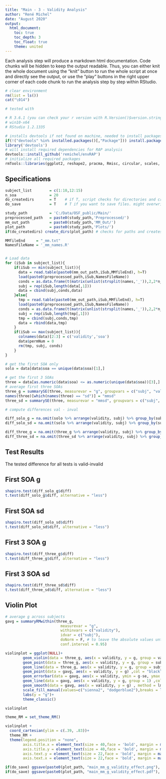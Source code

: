 ```yaml
---
title: "Main - 3 - Validity Analysis"
author: "René Michel"
date: "August 2020"
output: 
  html_document:
    toc: true
    toc_depth: 3
    toc_float: true
    theme: united
---
```


Each analysis step will produce a markdown html documentation. Code chunks will be hidden to keep the output readable. Thus, you can either knit the whole document using the "knit" button to run the whole script at once and directly see the output, or use the "play" buttons in the right upper corner of each code chunk to run the analysis step by step within RStudio.

```r
# clear environment
rm(list = ls())
cat("\014")
```

```r

# tested with 

# R 3.6.1 (you can check your r version with R.Version()$version.string)
# win10-x64
# RStudio 1.2.1335

# installs devtools if not found on machine, needed to install packages from github
if(!("devtools" %in% installed.packages()[,"Package"])) install.packages('devtools')
library('devtools')
# will install required dependencies for RAP analysis
devtools::install_github('remichel/envRAP') 
# initialize all required packages
rmTools::libraries(ggplot2, reshape2, pracma, Rmisc, circular, scales, R.matlab, dplyr, stats, lattice, car, rmTools, knitr, kableExtra) 
```

## Specifications

```r
subject_list        = c(1:10,12:15)
n_soa               = 20 
do_createdirs       = T    # if T, script checks for directories and creates them if necessary
do_save             = T    # T if you want to save files. might overwrite existing datafiles
```


```r
study_path          = 'C:/Data/OSF_public/Main/'
preprocessed_path   = paste0(study_path,'Preprocessed/')
mm_out_path         = paste0(study_path,'MM_Out/') 
plot_path           = paste0(study_path,'Plots/')
if(do_createdirs) create_dirs(plot_path) # checks for paths and creates them if missing
```

```r

MMfileEnd     = "_mm.txt"
NamesFileName = '_mm_names.R'


# Load data 
for (iSub in subject_list){
    if(iSub == min(subject_list)){
      data = read.table(paste0(mm_out_path,iSub,MMfileEnd), h=T)
      load(paste0(preprocessed_path,iSub,NamesFileName))
      conds = as.data.frame(t(matrix(unlist(strsplit(names,'_')),2,2*n_soa)))
      subj = rep(iSub,length(data[,1]))
      data = cbind(subj,conds,data)
    }else{
      tmp = read.table(paste0(mm_out_path,iSub,MMfileEnd), h=T)
      load(paste0(preprocessed_path,iSub,NamesFileName))
      conds = as.data.frame(t(matrix(unlist(strsplit(names,'_')),2,2*n_soa)))
      subj = rep(iSub,length(tmp[,1]))
      tmp = cbind(subj,conds,tmp)
      data = rbind(data,tmp)
    }
    if(iSub == max(subject_list)){
      colnames(data)[2:3] = c('validity','soa')
      data$permNum = 0
      rm(tmp, subj, conds)
    }
}

```


```r

# get the first SOA only
solo = data[data$soa == unique(data$soa)[1],]

# get the first 3 SOAs
three = data[as.numeric(data$soa) <= as.numeric(unique(data$soa))[3],]
# average first three SOAs
three_g = summarySE(three, measurevar = "g", groupvars = c("subj", "validity"))
names(three)[which(names(three) == "sd")] = "mmsd"
three_sd = summarySE(three, measurevar = "mmsd", groupvars = c("subj", "validity"))

```


```r

# compute differences val - inval

diff_solo_g = na.omit(solo %>% arrange(validity, subj) %>% group_by(subj) %>% mutate(diff = c(diff(g), NA)))
diff_solo_sd = na.omit(solo %>% arrange(validity, subj) %>% group_by(subj) %>% mutate(diff = c(diff(sd), NA)))

diff_three_g = na.omit(three_g %>% arrange(validity, subj) %>% group_by(subj) %>% mutate(diff = c(diff(g), NA)))
diff_three_sd = na.omit(three_sd %>% arrange(validity, subj) %>% group_by(subj) %>% mutate(diff = c(diff(mmsd), NA)))

```

## Test Results

The tested difference for all tests is valid-invalid

## First SOA g
```r

shapiro.test(diff_solo_g$diff)
t.test(diff_solo_g$diff, alternative = "less")

```

## First SOA sd
```r

shapiro.test(diff_solo_sd$diff)
t.test(diff_solo_sd$diff, alternative = "less")

```

## First 3 SOA g
```r

shapiro.test(diff_three_g$diff)
t.test(diff_three_g$diff, alternative = "less")

```

## First 3 SOA sd
```r

shapiro.test(diff_three_sd$diff)
t.test(diff_three_sd$diff, alternative = "less")

```


## Violin Plot

```r

# average g across subjects
gavg = summaryRMwithin(three_g, 
                         measurevar = "g", 
                         withinvars = c("validity"), 
                         idvar = c("subj"), 
                         doNorm = F, # to leave the absolute values untouched, we just want the adjusted SE estimates for withinvars
                         conf.interval = 0.95)

violinplot = ggplot(NULL)+
        geom_violin(data = three_g, aes(x = validity, y = g, group = validity, fill = validity))+
        geom_point(data = three_g, aes(x = validity, y = g, group = subj), size = 2.5)+
        geom_line(data = three_g, aes(x = validity, y = g, group = subj), size = 1, alpha = .3)+
        geom_point(data = gavg, aes(x = validity, y = g) ,col = "black", size = 6)+
        geom_errorbar(data = gavg, aes(x = validity, ymin = g-se, ymax = g+se), size = 1.2, width = .2)+
        geom_line(data = gavg, aes(x = validity, y = g, group = 1) ,col = "black",size = 3)+
        geom_smooth(data = gavg, aes(x = validity, y = g) , method = lm, se = T,size = 3)+
        scale_fill_manual(values=c("sienna2", "dodgerblue2"),breaks = levels(gavg$validity))+
        labs(y = "g")+
        theme_classic()

violinplot

```

```r

theme_RM = set_theme_RM()

violinplot + 
  coord_cartesian(ylim = c(.39, .83))+
  theme_RM +
  theme(legend.position = "none",
        axis.title.x = element_text(size = 40,face = 'bold', margin = margin(t = 40, r = 40, b = 40, l = 40)),
        axis.title.y = element_text(size = 40,face = 'bold', margin = margin(t = 40, r = 40, b = 0, l = 40)),
        axis.text.y = element_text(size = 22,face = 'bold', margin = margin(t = , r = 12, b = 0, l = 0), color = 'black'),
        axis.text.x = element_text(size = 22,face = 'bold', margin = margin(t = 12, r = 0, b = 0, l = 0), color = 'black'))

if(do_save) ggsave(paste0(plot_path, "main_mm_g_validity_effect.png"), device = "png", height = 22, width = 22, units = "cm")
if(do_save) ggsave(paste0(plot_path, "main_mm_g_validity_effect.pdf"), device = "pdf", height = 22, width = 22, units = "cm")
```

